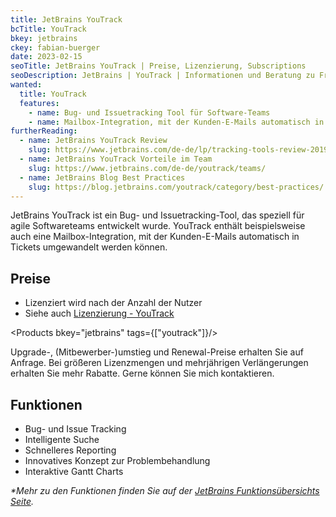 ```yaml
---
title: JetBrains YouTrack
bcTitle: YouTrack
bkey: jetbrains
ckey: fabian-buerger
date: 2023-02-15
seoTitle: JetBrains YouTrack | Preise, Lizenzierung, Subscriptions
seoDescription: JetBrains | YouTrack | Informationen und Beratung zu Fragen bei Lizenzierung und Kosten.
wanted:
  title: YouTrack
  features:
    - name: Bug- und Issuetracking Tool für Software-Teams
    - name: Mailbox-Integration, mit der Kunden-E-Mails automatisch in Tickets umgewandelt werden
furtherReading:
  - name: JetBrains YouTrack Review
    slug: https://www.jetbrains.com/de-de/lp/tracking-tools-review-2019/
  - name: JetBrains YouTrack Vorteile im Team
    slug: https://www.jetbrains.com/de-de/youtrack/teams/
  - name: JetBrains Blog Best Practices
    slug: https://blog.jetbrains.com/youtrack/category/best-practices/
---
```



<Intro>

JetBrains YouTrack ist ein Bug- und Issuetracking-Tool, das speziell für agile Softwareteams entwickelt wurde. YouTrack enthält beispielsweise auch eine Mailbox-Integration, mit der Kunden-E-Mails automatisch in Tickets umgewandelt werden können.

</Intro>

<TOC />


## Preise

<ArrowList>

- Lizenziert wird nach der Anzahl der Nutzer
- Siehe auch [Lizenzierung - YouTrack](/hersteller/jetbrains/#kauf-und-lizenzierung)

</ArrowList>


<Products bkey="jetbrains" tags={["youtrack"]}/>

<GetInTouch>

Upgrade-, (Mitbewerber-)umstieg und Renewal-Preise erhalten Sie auf Anfrage. Bei größeren Lizenzmengen und mehrjährigen Verlängerungen erhalten Sie mehr Rabatte. Gerne können Sie mich kontaktieren.

</GetInTouch>


## Funktionen


- Bug- und Issue Tracking
- Intelligente Suche
- Schnelleres Reporting
- Innovatives Konzept zur Problembehandlung
- Interaktive Gantt Charts


_*Mehr zu den Funktionen finden Sie auf der [JetBrains Funktionsübersichts Seite](https://www.jetbrains.com/de-de/youtrack/features/)._
